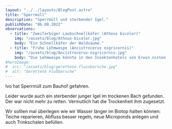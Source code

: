 ```yaml
---
layout: "../../layouts/BlogPost.astro"
title: "Sperrmüll"
description: "Sperrmüll und sterbender Igel."
publishDate: "06.08.2022"
observations:
  - title: "Zweifarbiger Laubschnellkäfer (Athous bicolor)"
    img: "/assets/blog/Athous-bicolor.jpg"
    body: "Ein Schnellkäfer der Waldsäume."
  - title: "Frühe Lehmwespe (Ancistrocerus nigricornis)"
    img: "/assets/blog/Ancistrocerus-nigricornis.jpg"
    body: "Die Lehmwespe könnte in den Insektenhotels von Erwin nisten, wahrscheinlich aber ist, dass sie in Stängeln von Brombeere oder Engelswurz nistet. Sie ist auch ein Raupenjäger."
#heroImage:
#  src: "/assets/blog/gerettete-flussbarsche.jpg"
#  alt: "Gerettete Flußbarsche"
---
```



Ivo hat Sperrmüll zum Bauhof gefahren.

Leider wurde auch ein sterbender junger Igel im trockenen Bach gefunden.
Der war nicht mehr zu retten. Vermutlich hat die Trockenheit ihm zugesetzt.

Wir sollten mal überlegen wie wir Wasser länger im Biotop halten können:
Teiche reparieren, Abfluss besser regeln, neue Microponds anlegen und auch Trinkschalen befüllen.

<Cards observations={frontmatter.observations} />
